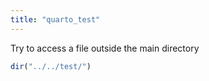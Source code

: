 ```yaml
---
title: "quarto_test"
---
```


Try to access a file outside the main directory

```r
dir("../../test/")
```
